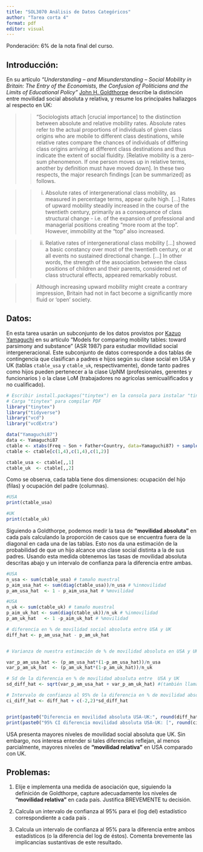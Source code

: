 ```yaml
---
title: "SOL3070 Análisis de Datos Categóricos"
author: "Tarea corta 4"
format: pdf
editor: visual
---
```


Ponderación: 6% de la nota final del curso.

## Introducción:

En su artículo *"Understanding -- and Misunderstanding -- Social Mobility in Britain: The Entry of the Economists, the Confusion of Politicians and the Limits of Educational Policy"* [John H. Goldthorpe](https://en.wikipedia.org/wiki/John_Goldthorpe) describe la distinción entre movilidad social absoluta y relativa, y resume los principales hallazgos al respecto en UK:

> > "Sociologists attach \[crucial importance\] to the distinction between absolute and relative mobility rates. Absolute rates refer to the actual proportions of individuals of given class origins who are mobile to different class destinations, while relative rates compare the chances of individuals of differing class origins arriving at different class destinations and thus indicate the extent of social fluidity. \[Relative mobility is a zero-sum phenomenon. If one person moves up in relative terms, another by definition must have moved down\]. In these two respects, the major research findings \[can be summarized\] as follows.

> > (i) Absolute rates of intergenerational class mobility, as measured in percentage terms, appear quite high. \[...\] Rates of upward mobility steadily increased in the course of the twentieth century, primarily as a consequence of class structural change - i.e. of the expansion of professional and managerial positions creating "more room at the top". However, immobility at the "top" also increased.

> > (ii) Relative rates of intergenerational class mobility \[...\] showed a basic constancy over most of the twentieth century, or at all events no sustained directional change. \[...\] In other words, the strength of the association between the class positions of children and their parents, considered net of class structural effects, appeared remarkably robust.

> > Although increasing upward mobility might create a contrary impression, Britain had not in fact become a significantly more fluid or 'open' society.

## Datos:

En esta tarea usarán un subconjunto de los datos provistos por [Kazuo Yamaguchi](https://sociology.uchicago.edu/directory/kazuo-yamaguchi) en su artículo "Models for comparing mobility tables: toward parsimony and substance" (ASR 1987) para estudiar movilidad social intergeneracional.
Este subconjunto de datos corresponde a dos tablas de contingencia que clasifican a padres e hijos según su clase social en USA y UK (tablas `ctable_usa` y `ctable_uk`, respectivamente), donde tanto padres como hijos pueden pertenecer a la clase UpNM (profesionales, gerentes y funcionarios ) o la clase LoM (trabajadores no agrícolas semicualificados y no cualificado).

```r
# Escribir install.packages("tinytex") en la consola para instalar "tinytex"
# Carga "tinytex" para compilar PDF
library("tinytex")
library("tidyverse")
library("vcd")
library("vcdExtra")

data("Yamaguchi87")
data <- Yamaguchi87
ctable <- xtabs(Freq ~ Son + Father+Country, data=Yamaguchi87) + sample(1:10,1)
ctable <- ctable[c(1,4),c(1,4),c(1,2)] 

ctable_usa <- ctable[,,1]
ctable_uk  <- ctable[,,2]
```

Como se observa, cada tabla tiene dos dimensiones: ocupación del hijo (filas) y ocupación del padre (columnas).

```r
#USA
print(ctable_usa)

#UK
print(ctable_uk)
```

Siguiendo a Goldthorpe, podemos medir la tasa de **"movilidad absoluta"** en cada país calculando la proporción de casos que se encuentra fuera de la diagonal en cada una de las tablas.
Esto nos da una estimación de la probabilidad de que un hijo alcance una clase social distinta a la de sus padres.
Usando esta medida obtenemos las tasas de movilidad absoluta descritas abajo y un intervalo de confianza para la diferencia entre ambas.

```r
#USA
n_usa <- sum(ctable_usa) # tamaño muestral
p_aim_usa_hat <- sum(diag(ctable_usa))/n_usa # %inmovilidad
p_am_usa_hat  <- 1 - p_aim_usa_hat # %movilidad

#USA
n_uk <- sum(ctable_uk) # tamaño muestral
p_aim_uk_hat <- sum(diag(ctable_uk))/n_uk # %inmovilidad
p_am_uk_hat   <- 1 -p_aim_uk_hat # %movilidad

# diferencia en % de movilidad social absoluta entre USA y UK
diff_hat <- p_am_usa_hat - p_am_uk_hat


# Varianza de nuestra estimación de % de movilidad absoluta en USA y UK

var_p_am_usa_hat <- (p_am_usa_hat*(1-p_am_usa_hat))/n_usa
var_p_am_uk_hat  <- (p_am_uk_hat*(1-p_am_uk_hat))/n_uk

# Sd de la diferencia en % de movilidad absoluta entre  USA y UK
sd_diff_hat <- sqrt(var_p_am_usa_hat + var_p_am_uk_hat) #(también llamado "error estándar")

# Intervalo de confianza al 95% de la diferencia en % de movilidad absoluta entre  USA y UK
ci_diff_hat <- diff_hat + c(-2,2)*sd_diff_hat


print(paste0("Diferencia en movilidad absoluta USA-UK:", round(diff_hat,2)))
print(paste0("95% CI diferencia movilidad absoluta USA-UK: [", round(ci_diff_hat[1],2),",",round(ci_diff_hat[2],2),"]"))

```

USA presenta mayores niveles de movilidad social absoluta que UK.
Sin embargo, nos interesa entender si tales diferencias reflejan, al menos parcialmente, mayores niveles de **"movilidad relativa"** en USA comparado con UK.

## Problemas:

1)  Elije e implementa una medida de asociación que, siguiendo la definición de Goldthorpe, capture adecuadamente los niveles de **"movilidad relativa"** en cada país.
    Justifica BREVEMENTE tu decisión.

2)  Calcula un intervalo de confianza al 95% para el (log del) estadístico correspondiente a cada país .

3)  Calcula un intervalo de confianza al 95% para la diferencia entre ambos estadísticos (o la diferencia del log de éstos).
    Comenta brevemente las implicancias sustantivas de este resultado.

## 
